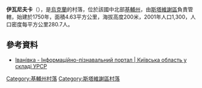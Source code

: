 {{coord|49|27|41|N|30|7|58|E|scale:30000|display=title}}

'''伊瓦尼夫卡'''（{{lang-uk|Іванівка}}），是[[烏克蘭|烏克蘭]]的村落，位於該國中北部[[基輔州|基輔州]]，由[[斯塔維謝區|斯塔維謝區]]負責管轄，始建於1750年，面積4.63平方公里，海拔高度200米，2001年人口1,300，人口密度每平方公里280.7人。

==參考資料==
* [http://imsu-kyiv.com/msta-sela-kivsko-oblast/stavyshhenskyj-rajon/ivanivka.html Іванівка - Інформаційно-пізнавальний портал | Київська область у складі УРСР] {{Wayback|url=http://imsu-kyiv.com/msta-sela-kivsko-oblast/stavyshhenskyj-rajon/ivanivka.html |date=20200128170120 }}

{{DEFAULTSORT:Іванівка}}
[[Category:基輔州村落|Category:基輔州村落]]
[[Category:斯塔維謝區村落|Category:斯塔維謝區村落]]


{{Kiev-geo-stub}}